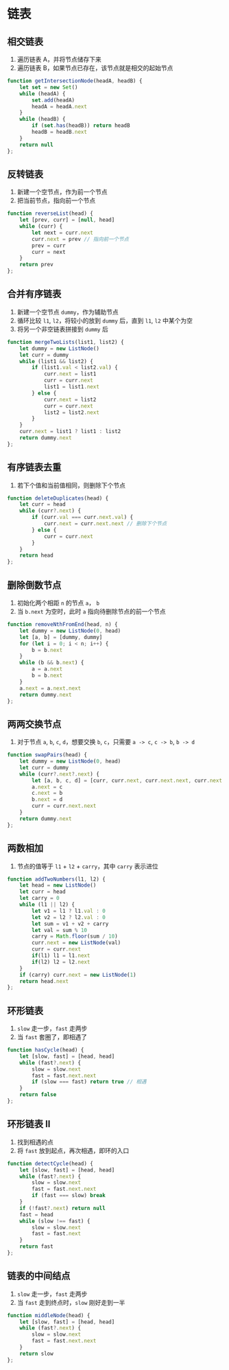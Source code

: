 # 链表
## 相交链表
1. 遍历链表 A，并将节点储存下来
2. 遍历链表 B，如果节点已存在，该节点就是相交的起始节点
```js
function getIntersectionNode(headA, headB) {
    let set = new Set()
    while (headA) {
        set.add(headA)
        headA = headA.next
    }
    while (headB) {
        if (set.has(headB)) return headB
        headB = headB.next
    }
    return null
};
```
## 反转链表
1. 新建一个空节点，作为前一个节点
2. 把当前节点，指向前一个节点
```js
function reverseList(head) {
    let [prev, curr] = [null, head]
    while (curr) {
        let next = curr.next
        curr.next = prev // 指向前一个节点
        prev = curr
        curr = next
    }
    return prev
};
```
## 合并有序链表
1. 新建一个空节点 `dummy`，作为辅助节点
2. 循环比较 `l1`, `l2`，将较小的放到 `dummy` 后，直到 `l1`, `l2` 中某个为空
3. 将另一个非空链表拼接到 `dummy` 后
```js
function mergeTwoLists(list1, list2) {
    let dummy = new ListNode()
    let curr = dummy
    while (list1 && list2) {
        if (list1.val < list2.val) {
            curr.next = list1
            curr = curr.next
            list1 = list1.next
        } else {
            curr.next = list2
            curr = curr.next
            list2 = list2.next
        }
    }
    curr.next = list1 ? list1 : list2
    return dummy.next
};
```
## 有序链表去重
1. 若下个值和当前值相同，则删除下个节点
```js
function deleteDuplicates(head) {
    let curr = head
    while (curr?.next) {
        if (curr.val === curr.next.val) {
            curr.next = curr.next.next // 删除下个节点
        } else {
            curr = curr.next
        }
    }
    return head
};
```
## 删除倒数节点
1. 初始化两个相距 `n` 的节点 `a`， `b`
2. 当 `b.next` 为空时，此时 `a` 指向待删除节点的前一个节点
```js
function removeNthFromEnd(head, n) {
    let dummy = new ListNode(0, head)
    let [a, b] = [dummy, dummy]
    for (let i = 0; i < n; i++) {
        b = b.next
    }
    while (b && b.next) {
        a = a.next
        b = b.next
    }
    a.next = a.next.next
    return dummy.next
};
```
## 两两交换节点
1. 对于节点 `a`, `b`, `c`, `d`，想要交换 `b`, `c`，只需要 `a -> c`, `c -> b`, `b -> d`
```js
function swapPairs(head) {
    let dummy = new ListNode(0, head)
    let curr = dummy
    while (curr?.next?.next) {
        let [a, b, c, d] = [curr, curr.next, curr.next.next, curr.next.next.next]
        a.next = c
        c.next = b
        b.next = d
        curr = curr.next.next
    }
    return dummy.next
};
```
## 两数相加
1. 节点的值等于 `l1` + `l2` + `carry`，其中 `carry` 表示进位
```js
function addTwoNumbers(l1, l2) {
    let head = new ListNode()
    let curr = head
    let carry = 0
    while (l1 || l2) {
        let v1 = l1 ? l1.val : 0
        let v2 = l2 ? l2.val : 0
        let sum = v1 + v2 + carry
        let val = sum % 10
        carry = Math.floor(sum / 10)
        curr.next = new ListNode(val)
        curr = curr.next
        if(l1) l1 = l1.next
        if(l2) l2 = l2.next
    }
    if (carry) curr.next = new ListNode(1)
    return head.next
};
```
## 环形链表
1. `slow` 走一步，`fast` 走两步
2. 当 `fast` 套圈了，即相遇了
```js
function hasCycle(head) {
    let [slow, fast] = [head, head]
    while (fast?.next) {
        slow = slow.next
        fast = fast.next.next
        if (slow === fast) return true // 相遇
    }
    return false
};
```
## 环形链表 II
1. 找到相遇的点
2. 将 `fast` 放到起点，再次相遇，即环的入口
```js
function detectCycle(head) {
    let [slow, fast] = [head, head]
    while (fast?.next) {
        slow = slow.next
        fast = fast.next.next
        if (fast === slow) break
    }
    if (!fast?.next) return null
    fast = head
    while (slow !== fast) {
        slow = slow.next
        fast = fast.next
    }
    return fast
};
```
## 链表的中间结点
1. `slow` 走一步，`fast` 走两步
2. 当 `fast` 走到终点时，`slow` 刚好走到一半
```js
function middleNode(head) {
    let [slow, fast] = [head, head]
    while (fast?.next) {
        slow = slow.next
        fast = fast.next.next
    }
    return slow
};
```